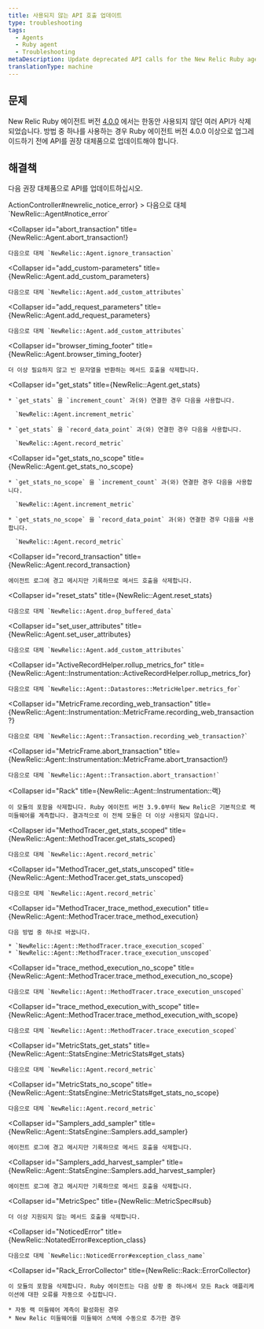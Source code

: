 ```yaml
---
title: 사용되지 않는 API 호출 업데이트
type: troubleshooting
tags:
  - Agents
  - Ruby agent
  - Troubleshooting
metaDescription: Update deprecated API calls for the New Relic Ruby agent.
translationType: machine
---
```


## 문제

New Relic Ruby 에이전트 버전 [4.0.0](/docs/releases/ruby) 에서는 한동안 사용되지 않던 여러 API가 삭제되었습니다. 방법 중 하나를 사용하는 경우 Ruby 에이전트 버전 4.0.0 이상으로 업그레이드하기 전에 API를 권장 대체품으로 업데이트해야 합니다.

## 해결책

다음 권장 대체품으로 API를 업데이트하십시오.

<CollapserGroup>
  <Collapser
    id="newrelic_notice_error"
    title={<InlineCode>ActionController#newrelic_notice_error</InlineCode>}
  >
    다음으로 대체 `NewRelic::Agent#notice_error`
  </Collapser>

  <Collapser
    id="abort_transaction"
    title={<InlineCode>NewRelic::Agent.abort_transaction!</InlineCode>}
  >
    다음으로 대체 `NewRelic::Agent.ignore_transaction`
  </Collapser>

  <Collapser
    id="add_custom-parameters"
    title={<InlineCode>NewRelic::Agent.add_custom_parameters</InlineCode>}
  >
    다음으로 대체 `NewRelic::Agent.add_custom_attributes`
  </Collapser>

  <Collapser
    id="add_request_parameters"
    title={<InlineCode>NewRelic::Agent.add_request_parameters</InlineCode>}
  >
    다음으로 대체 `NewRelic::Agent.add_custom_attributes`
  </Collapser>

  <Collapser
    id="browser_timing_footer"
    title={<InlineCode>NewRelic::Agent.browser_timing_footer</InlineCode>}
  >
    더 이상 필요하지 않고 빈 문자열을 반환하는 메서드 호출을 삭제합니다.
  </Collapser>

  <Collapser
    id="get_stats"
    title={<InlineCode>NewRelic::Agent.get_stats</InlineCode>}
  >
    * `get_stats` 을 `increment_count` 과(와) 연결한 경우 다음을 사용합니다.

      `NewRelic::Agent.increment_metric`

    * `get_stats` 을 `record_data_point` 과(와) 연결한 경우 다음을 사용합니다.

      `NewRelic::Agent.record_metric`
  </Collapser>

  <Collapser
    id="get_stats_no_scope"
    title={<InlineCode>NewRelic::Agent.get_stats_no_scope</InlineCode>}
  >
    * `get_stats_no_scope` 을 `increment_count` 과(와) 연결한 경우 다음을 사용합니다.

      `NewRelic::Agent.increment_metric`

    * `get_stats_no_scope` 을 `record_data_point` 과(와) 연결한 경우 다음을 사용합니다.

      `NewRelic::Agent.record_metric`
  </Collapser>

  <Collapser
    id="record_transaction"
    title={<InlineCode>NewRelic::Agent.record_transaction</InlineCode>}
  >
    에이전트 로그에 경고 메시지만 기록하므로 메서드 호출을 삭제합니다.
  </Collapser>

  <Collapser
    id="reset_stats"
    title={<InlineCode>NewRelic::Agent.reset_stats</InlineCode>}
  >
    다음으로 대체 `NewRelic::Agent.drop_buffered_data`
  </Collapser>

  <Collapser
    id="set_user_attributes"
    title={<InlineCode>NewRelic::Agent.set_user_attributes</InlineCode>}
  >
    다음으로 대체 `NewRelic::Agent.add_custom_attributes`
  </Collapser>

  <Collapser
    id="ActiveRecordHelper.rollup_metrics_for"
    title={<InlineCode>NewRelic::Agent::Instrumentation::ActiveRecordHelper.rollup_metrics_for</InlineCode>}
  >
    다음으로 대체 `NewRelic::Agent::Datastores::MetricHelper.metrics_for`
  </Collapser>

  <Collapser
    id="MetricFrame.recording_web_transaction"
    title={<InlineCode>NewRelic::Agent::Instrumentation::MetricFrame.recording_web_transaction?</InlineCode>}
  >
    다음으로 대체 `NewRelic::Agent::Transaction.recording_web_transaction?`
  </Collapser>

  <Collapser
    id="MetricFrame.abort_transaction"
    title={<InlineCode>NewRelic::Agent::Instrumentation::MetricFrame.abort_transaction!</InlineCode>}
  >
    다음으로 대체 `NewRelic::Agent::Transaction.abort_transaction!`
  </Collapser>

  <Collapser
    id="Rack"
    title={<InlineCode>NewRelic::Agent::Instrumentation::랙</InlineCode>}
  >
    이 모듈의 포함을 삭제합니다. Ruby 에이전트 버전 3.9.0부터 New Relic은 기본적으로 랙 미들웨어를 계측합니다. 결과적으로 이 전체 모듈은 더 이상 사용되지 않습니다.
  </Collapser>

  <Collapser
    id="MethodTracer_get_stats_scoped"
    title={<InlineCode>NewRelic::Agent::MethodTracer.get_stats_scoped</InlineCode>}
  >
    다음으로 대체 `NewRelic::Agent.record_metric`
  </Collapser>

  <Collapser
    id="MethodTracer_get_stats_unscoped"
    title={<InlineCode>NewRelic::Agent::MethodTracer.get_stats_unscoped</InlineCode>}
  >
    다음으로 대체 `NewRelic::Agent.record_metric`
  </Collapser>

  <Collapser
    id="MethodTracer_trace_method_execution"
    title={<InlineCode>NewRelic::Agent::MethodTracer.trace_method_execution</InlineCode>}
  >
    다음 방법 중 하나로 바꿉니다.

    * `NewRelic::Agent::MethodTracer.trace_execution_scoped`
    * `NewRelic::Agent::MethodTracer.trace_execution_unscoped`
  </Collapser>

  <Collapser
    id="trace_method_execution_no_scope"
    title={<InlineCode>NewRelic::Agent::MethodTracer.trace_method_execution_no_scope</InlineCode>}
  >
    다음으로 대체 `NewRelic::Agent::MethodTracer.trace_execution_unscoped`
  </Collapser>

  <Collapser
    id="trace_method_execution_with_scope"
    title={<InlineCode>NewRelic::Agent::MethodTracer.trace_method_execution_with_scope</InlineCode>}
  >
    다음으로 대체 `NewRelic::Agent::MethodTracer.trace_execution_scoped`
  </Collapser>

  <Collapser
    id="MetricStats_get_stats"
    title={<InlineCode>NewRelic::Agent::StatsEngine::MetricStats#get_stats</InlineCode>}
  >
    다음으로 대체 `NewRelic::Agent.record_metric`
  </Collapser>

  <Collapser
    id="MetricStats_no_scope"
    title={<InlineCode>NewRelic::Agent::StatsEngine::MetricStats#get_stats_no_scope</InlineCode>}
  >
    다음으로 대체 `NewRelic::Agent.record_metric`
  </Collapser>

  <Collapser
    id="Samplers_add_sampler"
    title={<InlineCode>NewRelic::Agent::StatsEngine::Samplers.add_sampler</InlineCode>}
  >
    에이전트 로그에 경고 메시지만 기록하므로 메서드 호출을 삭제합니다.
  </Collapser>

  <Collapser
    id="Samplers_add_harvest_sampler"
    title={<InlineCode>NewRelic::Agent::StatsEngine::Samplers.add_harvest_sampler</InlineCode>}
  >
    에이전트 로그에 경고 메시지만 기록하므로 메서드 호출을 삭제합니다.
  </Collapser>

  <Collapser
    id="MetricSpec"
    title={<InlineCode>NewRelic::MetricSpec#sub</InlineCode>}
  >
    더 이상 지원되지 않는 메서드 호출을 삭제합니다.
  </Collapser>

  <Collapser
    id="NoticedError"
    title={<InlineCode>NewRelic::NotatedError#exception_class</InlineCode>}
  >
    다음으로 대체 `NewRelic::NoticedError#exception_class_name`
  </Collapser>

  <Collapser
    id="Rack_ErrorCollector"
    title={<InlineCode>NewRelic::Rack::ErrorCollector</InlineCode>}
  >
    이 모듈의 포함을 삭제합니다. Ruby 에이전트는 다음 상황 중 하나에서 모든 Rack 애플리케이션에 대한 오류를 자동으로 수집합니다.

    * 자동 랙 미들웨어 계측이 활성화된 경우
    * New Relic 미들웨어를 미들웨어 스택에 수동으로 추가한 경우
  </Collapser>
</CollapserGroup>